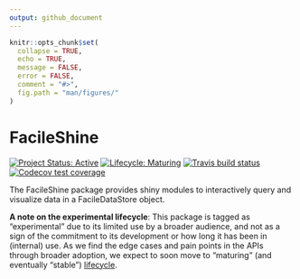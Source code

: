 ```yaml
---
output: github_document
---
```


<!-- README.md is generated from README.Rmd. Please edit that file -->

```r
knitr::opts_chunk$set(
  collapse = TRUE,
  echo = TRUE,
  message = FALSE,
  error = FALSE,
  comment = "#>",
  fig.path = "man/figures/"
)
```

# FacileShine

<!-- badges: start -->
[![Project Status: Active](https://www.repostatus.org/badges/latest/active.svg)](https://www.repostatus.org/#active)
[![Lifecycle: Maturing](https://img.shields.io/badge/lifecycle-maturing-blue.svg)](https://www.tidyverse.org/lifecycle/#maturing)
[![Travis build status](https://travis-ci.org/facileverse/FacileShine.svg?branch=master)](https://travis-ci.org/facileverse/FacileShine)
[![Codecov test coverage](https://codecov.io/gh/facileverse/FacileShine/branch/master/graph/badge.svg)](https://codecov.io/gh/facileverse/FacileShine?branch=master)
<!-- badges: end -->

The FacileShine package provides shiny modules to interactively query and
visualize data in a FacileDataStore object.

**A note on the experimental lifecycle**: This package is tagged as
"experimental" due to its limited use by a broader audience, and not as
a sign of the commitment to its development or how long it has been in
(internal) use. As we find the edge cases and pain points in the APIs through
broader adoption, we expect to soon move to "maturing" (and eventually "stable")
[lifecycle][lifecycle].

[lifecycle]: https://www.tidyverse.org/lifecycle/
